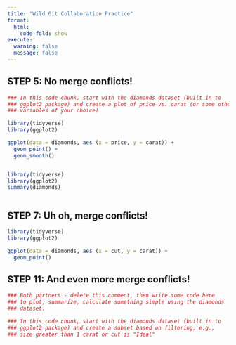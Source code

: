 ```yaml
---
title: "Wild Git Collaboration Practice"
format: 
  html:
    code-fold: show
execute: 
  warning: false
  message: false
---
```


## STEP 5: No merge conflicts!

```r
### In this code chunk, start with the diamonds dataset (built in to
### ggplot2 package) and create a plot of price vs. carat (or some other
### variables of your choice)

library(tidyverse)
library(ggplot2)

ggplot(data = diamonds, aes (x = price, y = carat)) +
  geom_point() + 
  geom_smooth()



```

```r


library(tidyverse)
library(ggplot2)
summary(diamonds)



```

## STEP 7: Uh oh, merge conflicts!

```r
library(tidyverse)
library(ggplot2)

ggplot(data = diamonds, aes (x = cut, y = carat)) +
  geom_point() 

```

## STEP 11: And even more merge conflicts!

```r
### Both partners - delete this comment, then write some code here
### to plot, summarize, calculate something simple using the diamonds
### dataset.


```


```r
### In this code chunk, start with the diamonds dataset (built in to
### ggplot2 package) and create a subset based on filtering, e.g., 
### size greater than 1 carat or cut is "Ideal"



```




